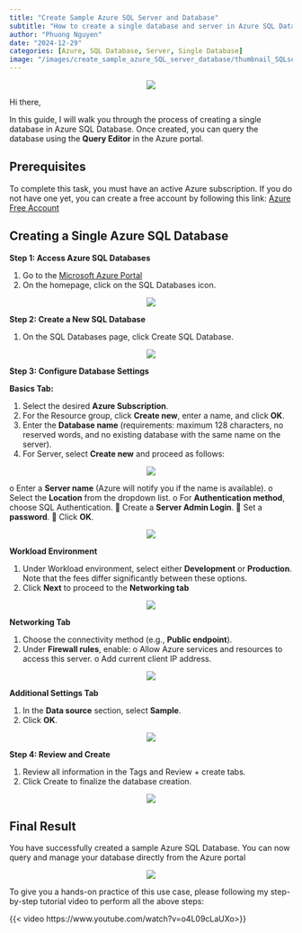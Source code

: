 ```yaml
---
title: "Create Sample Azure SQL Server and Database"
subtitle: "How to create a single database and server in Azure SQL Database"
author: "Phuong Nguyen"
date: "2024-12-29"
categories: [Azure, SQL Database, Server, Single Database]
image: "/images/create_sample_azure_SQL_server_database/thumbnail_SQLserver.png" 
---
```


<center><img src="/images/create_sample_azure_SQL_server_database/intro_sqlserver.webp"></center>

Hi there,

In this guide, I will walk you through the process of creating a single database in Azure SQL Database. Once created, you can query the database using the **Query Editor** in the Azure portal.

## Prerequisites

To complete this task, you must have an active Azure subscription. If you do not have one yet, you can create a free account by following this link: [Azure Free Account](https://azure.microsoft.com/fr-fr/pricing/purchase-options/azure-account?icid=azurefreeaccount)

## Creating a Single Azure SQL Database

**Step 1: Access Azure SQL Databases**

1.	Go to the [Microsoft Azure Portal](https://portal.azure.com/?quickstart=true#home)
2.	On the homepage, click on the SQL Databases icon.

<center><img src="/images/create_sample_azure_SQL_server_database/Step1.png"></center>	

**Step 2: Create a New SQL Database**

1.	On the SQL Databases page, click Create SQL Database.

<center><img src="/images/create_sample_azure_SQL_server_database/Step2.png"></center>	

**Step 3: Configure Database Settings**

**Basics Tab:**

1.	Select the desired **Azure Subscription**.
2.	For the Resource group, click **Create new**, enter a name, and click **OK**.
3.	Enter the **Database name** (requirements: maximum 128 characters, no reserved words, and no existing database with the same name on the server).
4.	For Server, select **Create new** and proceed as follows:

<center><img src="/images/create_sample_azure_SQL_server_database/Step3.png"></center>	

o	Enter a **Server name** (Azure will notify you if the name is available).
o	Select the **Location** from the dropdown list.
o	For **Authentication method**, choose SQL Authentication.
        	Create a **Server Admin Login**.
        	Set a **password**.
        	Click **OK**.

<center><img src="/images/create_sample_azure_SQL_server_database/Step4.png"></center>	

**Workload Environment**

1.	Under Workload environment, select either **Development** or **Production**. Note that the fees differ significantly between these options.
2.	Click **Next** to proceed to the **Networking tab**

<center><img src="/images/create_sample_azure_SQL_server_database/Step5.png"></center>	

**Networking Tab**

1.	Choose the connectivity method (e.g., **Public endpoint**).
2.	Under **Firewall rules**, enable:
    o	Allow Azure services and resources to access this server.
    o	Add current client IP address.

<center><img src="/images/create_sample_azure_SQL_server_database/Step6.png"></center>	

**Additional Settings Tab**

1.	In the **Data source** section, select **Sample**.
2.	Click **OK**.

<center><img src="/images/create_sample_azure_SQL_server_database/Step7.png"></center>

**Step 4: Review and Create**

1.	Review all information in the Tags and Review + create tabs.
2.	Click Create to finalize the database creation.

<center><img src="/images/create_sample_azure_SQL_server_database/Step8.png"></center>

## Final Result

You have successfully created a sample Azure SQL Database. You can now query and manage your database directly from the Azure portal

<center><img src="/images/create_sample_azure_SQL_server_database/Step9.png"></center>

To give you a hands-on practice of this use case, please following my step-by-step tutorial video to perform all the above steps:

{{< video https://www.youtube.com/watch?v=o4L09cLaUXo>}}


